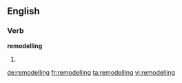 ==English==

===Verb===
'''remodelling'''

# {{present participle of|[[remodel]]}}

[[de:remodelling]]
[[fr:remodelling]]
[[ta:remodelling]]
[[vi:remodelling]]